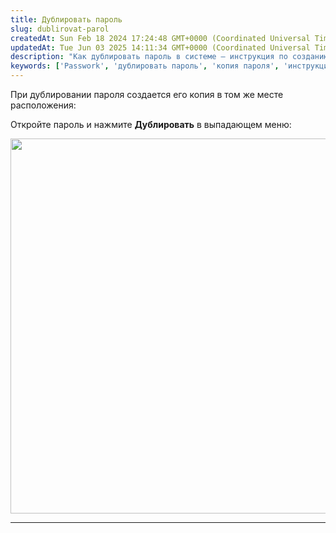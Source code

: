 ```yaml
---
title: Дублировать пароль
slug: dublirovat-parol
createdAt: Sun Feb 18 2024 17:24:48 GMT+0000 (Coordinated Universal Time)
updatedAt: Tue Jun 03 2025 14:11:34 GMT+0000 (Coordinated Universal Time)
description: "Как дублировать пароль в системе — инструкция по созданию копии пароля в том же месте."
keywords: ['Passwork', 'дублировать пароль', 'копия пароля', 'инструкция', 'меню']
---
```


При дублировании пароля создается его копия в том же месте расположения:

Откройте пароль и нажмите **Дублировать** в выпадающем меню:

<div style={{ textAlign: 'center' }}>
  <img
    src="/img/assets/QKZtfOnnubSbfN3D1EPqb-i7-h5OCCOYmMQdQkQE1gA-20250423-093039.png"
    width="600"
    style={{ display: 'block', margin: '0 auto' }}
  />
</div>

***